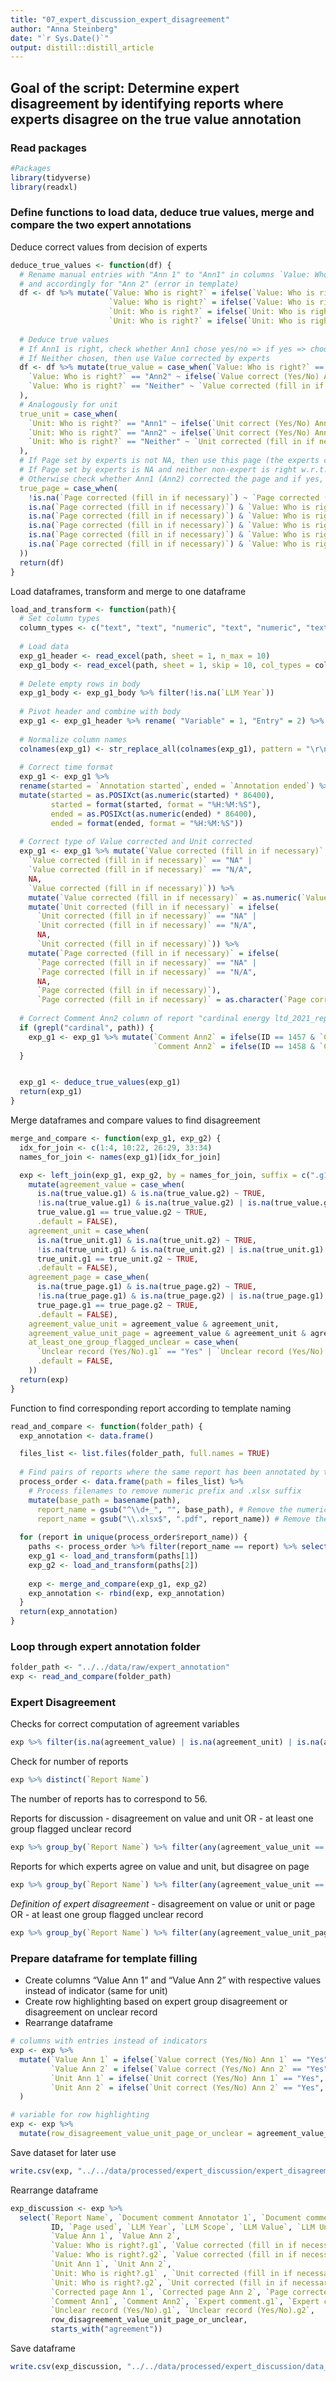 ```yaml
---
title: "07_expert_discussion_expert_disagreement"
author: "Anna Steinberg"
date: "`r Sys.Date()`"
output: distill::distill_article
---
```


## Goal of the script: Determine expert disagreement by identifying reports where experts disagree on the true value annotation

### Read packages

```r
#Packages
library(tidyverse)
library(readxl)
```

### Define functions to load data, deduce true values, merge and compare the two expert annotations

Deduce correct values from decision of experts
```r
deduce_true_values <- function(df) {
  # Rename manual entries with "Ann 1" to "Ann1" in columns `Value: Who is right?` and `Unit: Who is right?` 
  # and accordingly for "Ann 2" (error in template)
  df <- df %>% mutate(`Value: Who is right?` = ifelse(`Value: Who is right?` == "Ann 1", "Ann1", `Value: Who is right?`),
                      `Value: Who is right?` = ifelse(`Value: Who is right?` == "Ann 2", "Ann2", `Value: Who is right?`),
                      `Unit: Who is right?` = ifelse(`Unit: Who is right?` == "Ann 1", "Ann1", `Unit: Who is right?`),
                      `Unit: Who is right?` = ifelse(`Unit: Who is right?` == "Ann 2", "Ann2", `Unit: Who is right?`))
  
  # Deduce true values
  # If Ann1 is right, check whether Ann1 chose yes/no => if yes => choose LLM Value, if no => choose Value corrected Ann 1 (analogously)
  # If Neither chosen, then use Value corrected by experts
  df <- df %>% mutate(true_value = case_when(`Value: Who is right?` == "Ann1" ~ ifelse(`Value correct (Yes/No) Ann 1` == "Yes", `LLM Value`, `Value corrected Ann 1`),
    `Value: Who is right?` == "Ann2" ~ ifelse(`Value correct (Yes/No) Ann 2` == "Yes", `LLM Value`, `Value corrected Ann 2`),
    `Value: Who is right?` == "Neither" ~ `Value corrected (fill in if necessary)`,
  ), 
  # Analogously for unit
  true_unit = case_when(
    `Unit: Who is right?` == "Ann1" ~ ifelse(`Unit correct (Yes/No) Ann 1` == "Yes", `LLM Unit`, `Unit corrected Ann 1`),
    `Unit: Who is right?` == "Ann2" ~ ifelse(`Unit correct (Yes/No) Ann 2` == "Yes", `LLM Unit`, `Unit corrected Ann 2`),
    `Unit: Who is right?` == "Neither" ~ `Unit corrected (fill in if necessary)`,
  ), 
  # If Page set by experts is not NA, then use this page (the experts corrected page)
  # If Page set by experts is NA and neither non-expert is right w.r.t. to value, then use LLM page (aka Page used)
  # Otherwise check whether Ann1 (Ann2) corrected the page and if yes, use corrected page, else LLM page
  true_page = case_when(
    !is.na(`Page corrected (fill in if necessary)`) ~ `Page corrected (fill in if necessary)`,
    is.na(`Page corrected (fill in if necessary)`) & `Value: Who is right?` == "Neither" ~ `Page used`,
    is.na(`Page corrected (fill in if necessary)`) & `Value: Who is right?` == "Ann1" & is.na(`Corrected page Ann 1`) ~ `Page used`,
    is.na(`Page corrected (fill in if necessary)`) & `Value: Who is right?` == "Ann1" & !is.na(`Corrected page Ann 1`) ~ `Corrected page Ann 1`,
    is.na(`Page corrected (fill in if necessary)`) & `Value: Who is right?` == "Ann2" & is.na(`Corrected page Ann 2`) ~ `Page used`,
    is.na(`Page corrected (fill in if necessary)`) & `Value: Who is right?` == "Ann2" & !is.na(`Corrected page Ann 2`) ~ `Corrected page Ann 2`,
  ))
  return(df)
}
```

Load dataframes, transform and merge to one dataframe
```r
load_and_transform <- function(path){
  # Set column types
  column_types <- c("text", "text", "numeric", "text", "numeric", "text", "text", "text", "numeric", "text", "text", "numeric", "text", "text", "text", "text", rep("text", 12))
  
  # Load data
  exp_g1_header <- read_excel(path, sheet = 1, n_max = 10)
  exp_g1_body <- read_excel(path, sheet = 1, skip = 10, col_types = column_types)
  
  # Delete empty rows in body
  exp_g1_body <- exp_g1_body %>% filter(!is.na(`LLM Year`))
  
  # Pivot header and combine with body
  exp_g1 <- exp_g1_header %>% rename( "Variable" = 1, "Entry" = 2) %>% pivot_wider(names_from = Variable, values_from = Entry) %>% cbind(exp_g1_body)
  
  # Normalize column names
  colnames(exp_g1) <- str_replace_all(colnames(exp_g1), pattern = "\r\n|\n", replacement = " ")
  
  # Correct time format
  exp_g1 <- exp_g1 %>% 
  rename(started = `Annotation started`, ended = `Annotation ended`) %>%
  mutate(started = as.POSIXct(as.numeric(started) * 86400),
         started = format(started, format = "%H:%M:%S"),
         ended = as.POSIXct(as.numeric(ended) * 86400),
         ended = format(ended, format = "%H:%M:%S"))
  
  # Correct type of Value corrected and Unit corrected
  exp_g1 <- exp_g1 %>% mutate(`Value corrected (fill in if necessary)` = ifelse(
    `Value corrected (fill in if necessary)` == "NA" | 
    `Value corrected (fill in if necessary)` == "N/A", 
    NA, 
    `Value corrected (fill in if necessary)`)) %>%
    mutate(`Value corrected (fill in if necessary)` = as.numeric(`Value corrected (fill in if necessary)`)) %>%
    mutate(`Unit corrected (fill in if necessary)` = ifelse(
      `Unit corrected (fill in if necessary)` == "NA" |
      `Unit corrected (fill in if necessary)` == "N/A", 
      NA, 
      `Unit corrected (fill in if necessary)`)) %>%
    mutate(`Page corrected (fill in if necessary)` = ifelse(
      `Page corrected (fill in if necessary)` == "NA" |
      `Page corrected (fill in if necessary)` == "N/A", 
      NA, 
      `Page corrected (fill in if necessary)`), 
      `Page corrected (fill in if necessary)` = as.character(`Page corrected (fill in if necessary)`))
  
  # Correct Comment Ann2 column of report "cardinal energy ltd_2021_report.pdf"
  if (grepl("cardinal", path)) {
    exp_g1 <- exp_g1 %>% mutate(`Comment Ann2` = ifelse(ID == 1457 & `Comment Ann2` == "LLM made calculation from 188 times 10^3", "LLM made calculation from 188 times 10^4", `Comment Ann2`), 
                                `Comment Ann2` = ifelse(ID == 1458 & `Comment Ann2` == "LLM made calculation from 188 times 10^3", "LLM made calculation from 188 times 10^5", `Comment Ann2`))    
  }


  exp_g1 <- deduce_true_values(exp_g1)
  return(exp_g1)
}
```

Merge dataframes and compare values to find disagreement
```r
merge_and_compare <- function(exp_g1, exp_g2) {
  idx_for_join <- c(1:4, 10:22, 26:29, 33:34)
  names_for_join <- names(exp_g1)[idx_for_join]

  exp <- left_join(exp_g1, exp_g2, by = names_for_join, suffix = c(".g1", ".g2")) %>% 
    mutate(agreement_value = case_when(
      is.na(true_value.g1) & is.na(true_value.g2) ~ TRUE,
      !is.na(true_value.g1) & is.na(true_value.g2) | is.na(true_value.g1) & !is.na(true_value.g2) ~ FALSE,
      true_value.g1 == true_value.g2 ~ TRUE,
      .default = FALSE),
    agreement_unit = case_when(
      is.na(true_unit.g1) & is.na(true_unit.g2) ~ TRUE,
      !is.na(true_unit.g1) & is.na(true_unit.g2) | is.na(true_unit.g1) & !is.na(true_unit.g2) ~ FALSE,
      true_unit.g1 == true_unit.g2 ~ TRUE,
      .default = FALSE),
    agreement_page = case_when(
      is.na(true_page.g1) & is.na(true_page.g2) ~ TRUE,
      !is.na(true_page.g1) & is.na(true_page.g2) | is.na(true_page.g1) & !is.na(true_page.g2) ~ FALSE,
      true_page.g1 == true_page.g2 ~ TRUE, 
      .default = FALSE),
    agreement_value_unit = agreement_value & agreement_unit,
    agreement_value_unit_page = agreement_value & agreement_unit & agreement_page,
    at_least_one_group_flagged_unclear = case_when(
      `Unclear record (Yes/No).g1` == "Yes" | `Unclear record (Yes/No).g2` == "Yes" ~ TRUE,
      .default = FALSE,
    ))
  return(exp)
}
```

Function to find corresponding report according to template naming
```r
read_and_compare <- function(folder_path) {
  exp_annotation <- data.frame()

  files_list <- list.files(folder_path, full.names = TRUE)
  
  # Find pairs of reports where the same report has been annotated by two expert groups
  process_order <- data.frame(path = files_list) %>% 
    # Process filenames to remove numeric prefix and .xlsx suffix
    mutate(base_path = basename(path),
      report_name = gsub("^\\d+_", "", base_path), # Remove the numeric prefix and underscore
      report_name = gsub("\\.xlsx$", ".pdf", report_name)) # Remove the .xlsx suffix
  
  for (report in unique(process_order$report_name)) {
    paths <- process_order %>% filter(report_name == report) %>% select(path) %>% pull()
    exp_g1 <- load_and_transform(paths[1])
    exp_g2 <- load_and_transform(paths[2])
    
    exp <- merge_and_compare(exp_g1, exp_g2)
    exp_annotation <- rbind(exp, exp_annotation)
  }
  return(exp_annotation)
}
```

### Loop through expert annotation folder
```r
folder_path <- "../../data/raw/expert_annotation"
exp <- read_and_compare(folder_path)
```

### Expert Disagreement

Checks for correct computation of agreement variables
```r
exp %>% filter(is.na(agreement_value) | is.na(agreement_unit) | is.na(agreement_page) | is.na(agreement_value_unit) | is.na(agreement_value_unit_page) | is.na(at_least_one_group_flagged_unclear))
```



Check for number of reports
```r
exp %>% distinct(`Report Name`)
```
The number of reports has to correspond to 56.

Reports for discussion
- disagreement on value and unit 
OR
- at least one group flagged unclear record

```r
exp %>% group_by(`Report Name`) %>% filter(any(agreement_value_unit == FALSE) | any(at_least_one_group_flagged_unclear == TRUE)) %>% distinct(`Report Name`) %>% arrange(`Report Name`)
```

Reports for which experts agree on value and unit, but disagree on page
```r
exp %>% group_by(`Report Name`) %>% filter(any(agreement_value_unit == TRUE) & any(agreement_page == FALSE)) %>% distinct(`Report Name`)
```

*Definition of expert disagreement*
- disagreement on value or unit or page
OR
- at least one group flagged unclear record
```r
exp %>% group_by(`Report Name`) %>% filter(any(agreement_value_unit_page == FALSE) | any(at_least_one_group_flagged_unclear == TRUE)) %>% distinct(`Report Name`)
```

### Prepare dataframe for template filling
- Create columns "Value Ann 1" and "Value Ann 2" with respective values instead of indicator (same for unit)
- Create row highlighting based on expert group disagreement or disagreement on unclear record
- Rearrange dataframe

```r
# columns with entries instead of indicators
exp <- exp %>% 
  mutate(`Value Ann 1` = ifelse(`Value correct (Yes/No) Ann 1` == "Yes", `LLM Value`, `Value corrected Ann 1`),
         `Value Ann 2` = ifelse(`Value correct (Yes/No) Ann 2` == "Yes", `LLM Value`, `Value corrected Ann 2`),
         `Unit Ann 1` = ifelse(`Unit correct (Yes/No) Ann 1` == "Yes", `LLM Unit`, `Unit corrected Ann 1`),
         `Unit Ann 2` = ifelse(`Unit correct (Yes/No) Ann 2` == "Yes", `LLM Unit`, `Unit corrected Ann 2`),
  )

# variable for row highlighting
exp <- exp %>%
  mutate(row_disagreement_value_unit_page_or_unclear = agreement_value_unit_page == FALSE | at_least_one_group_flagged_unclear == TRUE)
```

Save dataset for later use
```r
write.csv(exp, "../../data/processed/expert_discussion/expert_disagreement.csv", row.names = FALSE)
```

Rearrange dataframe
```r
exp_discussion <- exp %>%
  select(`Report Name`, `Document comment Annotator 1`, `Document comment Annotator 2`, `Expert document comment.g1`, `Expert document comment.g2`, `Document-level expert adjudication requested by at least 1 annotator`, 
         ID, `Page used`, `LLM Year`, `LLM Scope`, `LLM Value`, `LLM Unit`, 
         `Value Ann 1`, `Value Ann 2`, 
         `Value: Who is right?.g1`, `Value corrected (fill in if necessary).g1`, `Value Reasoning (select if necessary, if multiple apply choose first).g1`, 
         `Value: Who is right?.g2`, `Value corrected (fill in if necessary).g2`, `Value Reasoning (select if necessary, if multiple apply choose first).g2`, 
         `Unit Ann 1`, `Unit Ann 2`, 
         `Unit: Who is right?.g1` , `Unit corrected (fill in if necessary).g1`, `Unit reasoning  (select if necessary, if multiple apply choose first).g1`,
         `Unit: Who is right?.g2`, `Unit corrected (fill in if necessary).g2`, `Unit reasoning  (select if necessary, if multiple apply choose first).g2`,
         `Corrected page Ann 1`, `Corrected page Ann 2`, `Page corrected (fill in if necessary).g1`, `Page corrected (fill in if necessary).g2`, 
         `Comment Ann1`, `Comment Ann2`, `Expert comment.g1`, `Expert comment.g2`, 
         `Unclear record (Yes/No).g1`, `Unclear record (Yes/No).g2`,
         row_disagreement_value_unit_page_or_unclear, 
         starts_with("agreement"))
```

Save dataframe
```r
write.csv(exp_discussion, "../../data/processed/expert_discussion/data_for_expert_discussion_template.csv", row.names = FALSE)
```